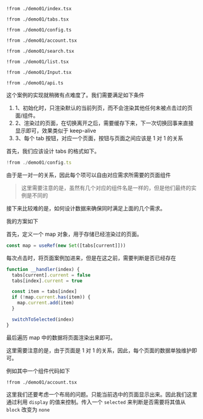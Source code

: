 

<Preview><Demo01 /></Preview>
<CodeTabs>
```tsx !!tabs index.tsx -c
!from ./demo01/index.tsx
```

```tsx !!tabs tabs.tsx -c
!from ./demo01/tabs.tsx
```

```tsx !!tabs config.ts -c
!from ./demo01/config.ts
```

```tsx !!tabs account.tsx -c
!from ./demo01/account.tsx
```

```tsx !!tabs search.tsx -c
!from ./demo01/search.tsx
```

```tsx !!tabs list.tsx -c
!from ./demo01/list.tsx
```

```tsx !!tabs Input.tsx -c
!from ./demo01/Input.tsx
```

```tsx !!tabs api.ts -c
!from ./demo01/api.ts
```
</CodeTabs>


这个案例的实现就稍微有点难度了。我们需要满足如下条件

1. 1、初始化时，只渲染默认的当前列页，而不会渲染其他任何未被点击过的页面/组件。
2. 2、渲染过的页面，在切换离开之后，需要缓存下来，下一次切换回事来直接显示即可，效果类似于 keep-alive
3. 3、每个 tab 按钮，对应一个页面，按钮与页面之间应该是 1 对 1 的关系

首先，我们应该设计 tabs 的格式如下。

```ts config.ts -c
!from ./demo01/config.ts
```
由于是一对一的关系，因此每个项可以自由对应需求所需要的页面组件

> 这里需要注意的是，虽然有几个对应的组件名是一样的，但是他们最终的实例是不同的

接下来比较难的是，如何设计数据来确保同时满足上面的几个需求。

我的方案如下

首先，定义一个 map 对象，用于存储已经渲染过的页面。

```ts
const map = useRef(new Set([tabs[current]]))
```

每次点击时，将页面案例加进来，但是在这之前，需要判断是否已经存在

```ts -c
function __handler(index) {
  tabs[current].current = false
  tabs[index].current = true

  const item = tabs[index]
  if (!map.current.has(item)) {
    map.current.add(item)
  }

  switchToSelected(index)
}
```

最后遍历 map 中的数据将页面渲染出来即可。

这里需要注意的是，由于页面是 1 对 1 的关系，因此，每个页面的数据单独维护即可。

例如其中一个组件代码如下

```tsx account.tsx -c
!from ./demo01/account.tsx
```

这里我们还要考虑一个布局的问题。只能当前选中的页面显示出来。因此我们这里通过利用 `display` 的值来控制。传入一个 `selected` 来判断是否需要将其值从 `block` 改变为 `none`
